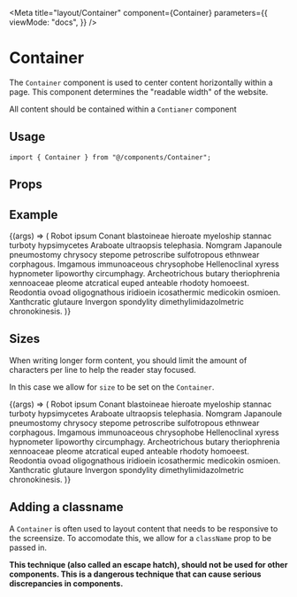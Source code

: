 
<Meta
  title="layout/Container"
  component={Container}
  parameters={{
    viewMode: "docs",
  }}
/>

# Container

The `Container` component is used to center content horizontally within a page. This component determines the "readable width" of the website.

All content should be contained within a `Contianer` component

## Usage

```tsx
import { Container } from "@/components/Container";
```

## Props

<ArgsTable component={Container} />

## Example

<Canvas>
  <Story name="Default">
    {(args) => (
      <Container {...args}>
        Robot ipsum Conant blastoineae hieroate myeloship stannac turboty
        hypsimycetes Araboate ultraopsis telephasia. Nomgram Japanoule
        pneumostomy chrysocy stepome petroscribe sulfotropous ethnwear
        corphagous. Imgamous immunoaceous chrysophobe Hellenoclinal xyress
        hypnometer lipoworthy circumphagy. Archeotrichous butary theriophrenia
        xennoaceae pleome atcratical euped anteable rhodoty homoeest. Reodontia
        ovoad oligognathous iridioein icosathermic medicokin osmioen.
        Xanthcratic glutaure Invergon spondylity dimethylimidazolmetric
        chronokinesis.
      </Container>
    )}
  </Story>
</Canvas>

## Sizes

When writing longer form content, you should limit the amount of characters per line to help the reader stay focused.

In this case we allow for `size` to be set on the `Container`.

<Canvas>
  <Story name="Sizes" args={{ size: "small" }}>
    {(args) => (
      <Container {...args}>
        Robot ipsum Conant blastoineae hieroate myeloship stannac turboty
        hypsimycetes Araboate ultraopsis telephasia. Nomgram Japanoule
        pneumostomy chrysocy stepome petroscribe sulfotropous ethnwear
        corphagous. Imgamous immunoaceous chrysophobe Hellenoclinal xyress
        hypnometer lipoworthy circumphagy. Archeotrichous butary theriophrenia
        xennoaceae pleome atcratical euped anteable rhodoty homoeest. Reodontia
        ovoad oligognathous iridioein icosathermic medicokin osmioen.
        Xanthcratic glutaure Invergon spondylity dimethylimidazolmetric
        chronokinesis.
      </Container>
    )}
  </Story>
</Canvas>

## Adding a classname

A `Container` is often used to layout content that needs to be responsive to the screensize. To accomodate this, we allow for a `className` prop to be passed in.

**This technique (also called an escape hatch), should not be used for other components. This is a dangerous technique that can cause serious discrepancies in components.**
